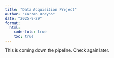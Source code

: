 ```yaml
---
title: "Data Acquisition Project"
author: "Carson Ordyna"
date: "2025-9-29"
format:
  html:
    code-fold: true
    toc: true
---
```


This is coming down the pipeline. Check again later.
